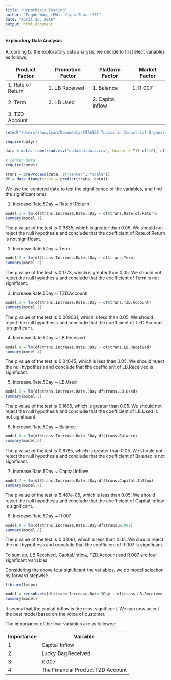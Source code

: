 ```yaml
---
title: "Hypothesis Testing"
author: "Enqun Wang (EW), Yiyan Zhou (YZ)"
date: "April 26, 2016"
output: html_document
---
```




#### Exploratory Data Analysis

According to the exploratory data analysis, we decide to first elect variables as follows,

|Product Factor |Promotion Factor |Platform Factor |Market Factor|
|--------|--------|--------|--------|
|1. Rate of Return |1. LB Received |1. Balance |1. R.007 |
|2. Term |2. LB Used |2. Capital Inflow | |
|3. TZD Account| | | |



```r
setwd("/Users/zhouyiyan/Documents/STAA568 Topics in Industrial Organizational Statistics/DMAIC/Case Study/3-Analyze")

require(dplyr)

data = data.frame(read.csv("updated.data.csv", header = T)[-c(1:6),-c(1:3)])
```

```r
# center data
require(caret)
 
trans = preProcess(data, c("center", "scale"))
df = data.frame(trans = predict(trans, data))
```


We use the centered data to test the significance of the variables, and find the significant ones.


1. Increase.Rate.5Day ~ Rate.of.Return

```r
model.1 = lm(df$trans.Increase.Rate.5Day ~ df$trans.Rate.of.Return)
summary(model.1)
```

The p value of the test is 0.9635, which is greater than 0.05. We should not reject the null hypothesis and conclude that the coefficient of Rate.of.Return is not significant.


2. Increase.Rate.5Day ~ Term

```r
model.2 = lm(df$trans.Increase.Rate.5Day ~ df$trans.Term)
summary(model.2)
```

The p value of the test is 0.1773, which is greater than 0.05. We should not reject the null hypothesis and conclude that the coefficient of Term is not significant.


3. Increase.Rate.5Day ~ TZD.Account

```r
model.3 = lm(df$trans.Increase.Rate.5Day ~ df$trans.TZD.Account)
summary(model.3)
```

The p value of the test is 0.009031, which is less than 0.05. We should reject the null hypothesis and conclude that the coefficient of TZD.Account is significant.


4. Increase.Rate.5Day ~ LB.Received

```r
model.4 = lm(df$trans.Increase.Rate.5Day ~ df$trans.LB.Received)
summary(model.4)
```

The p value of the test is 0.04645, which is less than 0.05. We should reject the null hypothesis and conclude that the coefficient of LB.Received is significant.


5. Increase.Rate.5Day ~ LB.Used

```r
model.5 = lm(df$trans.Increase.Rate.5Day~df$trans.LB.Used)
summary(model.5)
```

The p value of the test is 0.1695, which is greater than 0.05. We should not reject the null hypothesis and conclude that the coefficient of LB.Used is not significant.


6. Increase.Rate.5Day ~ Balance

```r
model.6 = lm(df$trans.Increase.Rate.5Day~df$trans.Balance)
summary(model.6)
```

The p value of the test is 0.8785, which is greater than 0.05. We should not reject the null hypothesis and conclude that the coefficient of Balanec is not significant.



7. Increase.Rate.5Day ~ Capital.Inflow

```r
model.7 = lm(df$trans.Increase.Rate.5Day~df$trans.Capital.Inflow)
summary(model.7)
```

The p value of the test is 5.467e-05, which is less than 0.05. We should reject the null hypothesis and conclude that the coefficient of Capital.Inflow is significant.


8. Increase.Rate.5Day ~ R.007

```r
model.8 = lm(df$trans.Increase.Rate.5Day~df$trans.R.007)
summary(model.8)
```

The p value of the test is 0.03061, which is less than 0.05. We should reject the null hypothesis and conclude that the coefficient of R.007 is significant.


To sum up, LB.Received, Capital.Inflow, TZD.Account and R.007 are four significant variables.

Considering the above four significant the variables, we do model selection by forward stepwise.

```r
library(leaps)

model = regsubsets(df$trans.Increase.Rate.5Day ~ df$trans.LB.Received + df$trans.Capital.Inflow + df$trans.TZD.Account + df$trans.R.007, data=df, method = "forward")
summary(model)
```


It seems that the capital inflow is the most significent. We can now select the best model based on the voice of customer. 

The importance of the four variables are as followed:

|Importance|Variable|
|---|---|
|1|Capital Inflow|
|2|Lucky Bag Received|
|3|R 007|
|4|The Financial Product TZD Account|